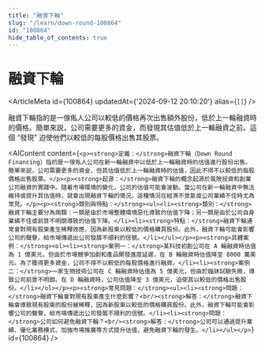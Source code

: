 ```yaml
---
title: "融資下輪"
slug: "/learn/down-round-100864"
id: "100864"
hide_table_of_contents: true
---
```



# 融資下輪

<ArticleMeta id={100864} updatedAt={'2024-09-12 20:10:20'} alias={`[]`} />
<div className='border-solid border-b border-t-0 my-4 border-[var(--ifm-color-gray-300)]' />

融資下輪指的是一傢俬人公司以較低的價格再次出售額外股份，低於上一輪融資時的價格。簡單來説，公司需要更多的資金，而發現其估值低於上一輪融資之前。這個 “發現” 迫使他們以較低的每股價格出售其股票。

<AIContent content={`<p><strong>定義：</strong>融資下輪（Down Round Financing）指的是一傢俬人公司在新一輪融資中以低於上一輪融資時的估值進行股份出售。簡單來説，公司需要更多的資金，但其估值低於上一輪融資時的估值，因此不得不以較低的每股價格出售股票。</p><p><strong>起源：</strong>融資下輪的概念起源於風險投資和創業公司融資的實踐中。隨着市場環境的變化，公司的估值可能會波動。當公司在新一輪融資中無法維持或提升其估值時，就會出現融資下輪的情況。這種情況在經濟不景氣或公司業績不佳時尤為常見。</p><p><strong>類別與特點：</strong><ul><li><strong>類別：</strong>融資下輪主要分為兩類：一類是由於市場整體環境惡化導致的估值下降；另一類是由於公司自身業績不佳或前景不明朗導致的估值下降。</li><li><strong>特點：</strong>融資下輪通常會對現有股東產生稀釋效應，因為新股東以較低的價格購買股份。此外，融資下輪可能會影響公司的聲譽，給市場傳遞出公司發展不順利的信號。</li></ul></p><p><strong>具體案例：</strong><ol><li><strong>案例一：</strong>某科技初創公司在 A 輪融資時估值為 1 億美元，但由於市場競爭加劇和產品開發進度延遲，在 B 輪融資時估值降至 8000 萬美元。為了獲得更多資金，公司不得不以較低的每股價格進行融資。</li><li><strong>案例二：</strong>一家生物技術公司在 C 輪融資時估值為 5 億美元，但由於臨牀試驗失敗，導致公司前景不明朗。在 D 輪融資時，公司估值降至 3 億美元，迫使其以較低的價格出售股份。</li></ol></p><p><strong>常見問題：</strong><ul><li><strong>問題：</strong>融資下輪會對現有股東產生什麼影響？<br/><strong>解答：</strong>融資下輪會導致現有股東的股份被稀釋，因為新股東以較低的價格購買股份。此外，融資下輪可能會影響公司的聲譽，給市場傳遞出公司發展不順利的信號。</li><li><strong>問題：</strong>公司如何避免融資下輪？<br/><strong>解答：</strong>公司可以通過提升業績、優化業務模式、加強市場推廣等方式提升估值，避免融資下輪的發生。</li></ul></p>`} id={100864} />
